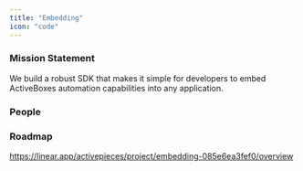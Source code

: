 ```yaml
---
title: "Embedding"
icon: "code"
---
```



### Mission Statement

We build a robust SDK that makes it simple for developers to embed ActiveBoxes automation capabilities into any application.

### People

<CardGroup col={3}>
<Snippet file="profile/abdulyki.mdx" />
<Snippet file="profile/mo.mdx" />
</CardGroup>


### Roadmap

https://linear.app/activepieces/project/embedding-085e6ea3fef0/overview